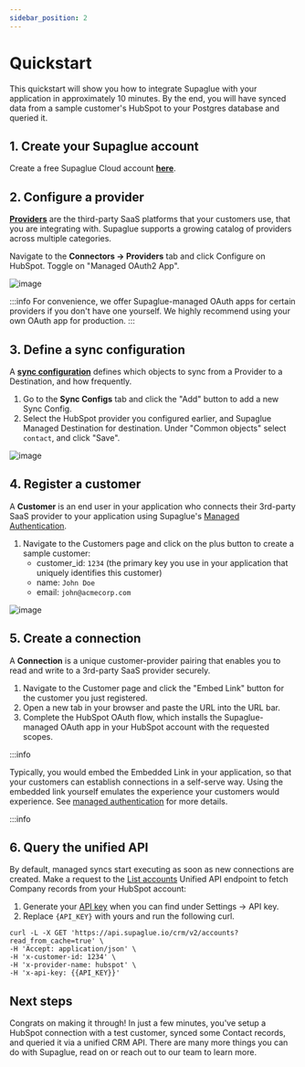 ```yaml
---
sidebar_position: 2
---
```



# Quickstart

This quickstart will show you how to integrate Supaglue with your application in approximately 10 minutes. By the end, you will have synced data from a sample customer's HubSpot to your Postgres database and queried it.

## 1. Create your Supaglue account

Create a free Supaglue Cloud account **[here](https://app.supaglue.io/sign-up)**.

## 2. Configure a provider

[**Providers**](./category/providers) are the third-party SaaS platforms that your customers use, that you are integrating with. Supaglue supports a growing catalog of providers across multiple categories.

Navigate to the **Connectors -> Providers** tab and click Configure on HubSpot. Toggle on "Managed OAuth2 App".

<BrowserWindow url="https://app.supaglue.io/applications/62605dc1-148e-4c53-a850-82e10f71ed23/configuration/providers/crm/hubspot">

![image](/img/hubspot-config-quickstart.png)

</BrowserWindow>

:::info
For convenience, we offer Supaglue-managed OAuth apps for certain providers if you don't have one yourself. We highly recommend using your own OAuth app for production.
:::

## 3. Define a sync configuration

A [**sync configuration**](./integration-patterns/managed-syncs#syncconfig) defines which objects to sync from a Provider to a Destination, and how frequently.

1. Go to the **Sync Configs** tab and click the "Add" button to add a new Sync Config.
1. Select the HubSpot provider you configured earlier, and Supaglue Managed Destination for destination. Under "Common objects" select `contact`, and click "Save".

<BrowserWindow url="https://app.supaglue.io/applications/62605dc1-148e-4c53-a850-82e10f71ed23/configuration/sync_configs/e8a88575-efdb-4560-ae94-3871e8e51b18">

![image](/img/sync-config-quickstart.png)

</BrowserWindow>

## 4. Register a customer

A **Customer** is an end user in your application who connects their 3rd-party SaaS provider to your application using Supaglue's [Managed Authentication](./platform/managed-auth).

1. Navigate to the Customers page and click on the plus button to create a sample customer:
   - customer_id: `1234` (the primary key you use in your application that uniquely identifies this customer)
   - name: `John Doe`
   - email: `john@acmecorp.com`

<BrowserWindow url="https://app.supaglue.io/applications/62605dc1-148e-4c53-a850-82e10f71ed23/customers">

![image](/img/customer-config-quickstart.png)

</BrowserWindow>

## 5. Create a connection

A **Connection** is a unique customer-provider pairing that enables you to read and write to a 3rd-party SaaS provider securely.

1. Navigate to the Customer page and click the "Embed Link" button for the customer you just registered.
1. Open a new tab in your browser and paste the URL into the URL bar. 
1. Complete the HubSpot OAuth flow, which installs the Supaglue-managed OAuth app in your HubSpot account with the requested scopes.

:::info

Typically, you would embed the Embedded Link in your application, so that your customers can establish connections in a self-serve way. Using the embedded link yourself emulates the experience your customers would experience. See [managed authentication](/platform/managed-auth) for more details.

:::info

<div className="grid grid-cols-2 gap-4 justify-items-center">
  <div>
    <ThemedImage
      alt="HubSpot Example App"
      width="100%"
      sources={{
        light: '/img/hubspot_app.png',
        dark: '/img/hubspot_app.png',
      }}
    />
  </div>
</div>

## 6. Query the unified API

By default, managed syncs start executing as soon as new connections are created. Make a request to the [List accounts](api/v2/crm/list-accounts) Unified API endpoint to fetch Company records from your HubSpot account:

1. Generate your [API key](api/introduction#api-authentication) when you can find under Settings -> API key.
1. Replace `{API_KEY}` with yours and run the following curl.

```
curl -L -X GET 'https://api.supaglue.io/crm/v2/accounts?read_from_cache=true' \
-H 'Accept: application/json' \
-H 'x-customer-id: 1234' \
-H 'x-provider-name: hubspot' \
-H 'x-api-key: {{API_KEY}}'
```

## Next steps

Congrats on making it through! In just a few minutes, you've setup a HubSpot connection with a test customer, synced some Contact records, and queried it via a unified CRM API. There are many more things you can do with Supaglue, read on or reach out to our team to learn more.
